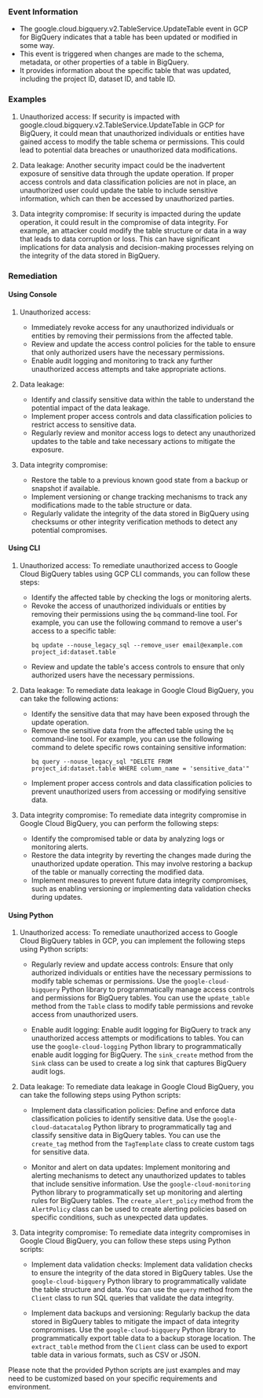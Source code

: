 
### Event Information

- The google.cloud.bigquery.v2.TableService.UpdateTable event in GCP for BigQuery indicates that a table has been updated or modified in some way.
- This event is triggered when changes are made to the schema, metadata, or other properties of a table in BigQuery.
- It provides information about the specific table that was updated, including the project ID, dataset ID, and table ID.


### Examples

1. Unauthorized access: If security is impacted with google.cloud.bigquery.v2.TableService.UpdateTable in GCP for BigQuery, it could mean that unauthorized individuals or entities have gained access to modify the table schema or permissions. This could lead to potential data breaches or unauthorized data modifications.

2. Data leakage: Another security impact could be the inadvertent exposure of sensitive data through the update operation. If proper access controls and data classification policies are not in place, an unauthorized user could update the table to include sensitive information, which can then be accessed by unauthorized parties.

3. Data integrity compromise: If security is impacted during the update operation, it could result in the compromise of data integrity. For example, an attacker could modify the table structure or data in a way that leads to data corruption or loss. This can have significant implications for data analysis and decision-making processes relying on the integrity of the data stored in BigQuery.

### Remediation

#### Using Console

1. Unauthorized access:
   - Immediately revoke access for any unauthorized individuals or entities by removing their permissions from the affected table.
   - Review and update the access control policies for the table to ensure that only authorized users have the necessary permissions.
   - Enable audit logging and monitoring to track any further unauthorized access attempts and take appropriate actions.

2. Data leakage:
   - Identify and classify sensitive data within the table to understand the potential impact of the data leakage.
   - Implement proper access controls and data classification policies to restrict access to sensitive data.
   - Regularly review and monitor access logs to detect any unauthorized updates to the table and take necessary actions to mitigate the exposure.

3. Data integrity compromise:
   - Restore the table to a previous known good state from a backup or snapshot if available.
   - Implement versioning or change tracking mechanisms to track any modifications made to the table structure or data.
   - Regularly validate the integrity of the data stored in BigQuery using checksums or other integrity verification methods to detect any potential compromises.

#### Using CLI

1. Unauthorized access: To remediate unauthorized access to Google Cloud BigQuery tables using GCP CLI commands, you can follow these steps:
   - Identify the affected table by checking the logs or monitoring alerts.
   - Revoke the access of unauthorized individuals or entities by removing their permissions using the `bq` command-line tool. For example, you can use the following command to remove a user's access to a specific table:
     ```
     bq update --nouse_legacy_sql --remove_user email@example.com project_id:dataset.table
     ```
   - Review and update the table's access controls to ensure that only authorized users have the necessary permissions.

2. Data leakage: To remediate data leakage in Google Cloud BigQuery, you can take the following actions:
   - Identify the sensitive data that may have been exposed through the update operation.
   - Remove the sensitive data from the affected table using the `bq` command-line tool. For example, you can use the following command to delete specific rows containing sensitive information:
     ```
     bq query --nouse_legacy_sql "DELETE FROM project_id:dataset.table WHERE column_name = 'sensitive_data'"
     ```
   - Implement proper access controls and data classification policies to prevent unauthorized users from accessing or modifying sensitive data.

3. Data integrity compromise: To remediate data integrity compromise in Google Cloud BigQuery, you can perform the following steps:
   - Identify the compromised table or data by analyzing logs or monitoring alerts.
   - Restore the data integrity by reverting the changes made during the unauthorized update operation. This may involve restoring a backup of the table or manually correcting the modified data.
   - Implement measures to prevent future data integrity compromises, such as enabling versioning or implementing data validation checks during updates.

#### Using Python

1. Unauthorized access: To remediate unauthorized access to Google Cloud BigQuery tables in GCP, you can implement the following steps using Python scripts:

   - Regularly review and update access controls: Ensure that only authorized individuals or entities have the necessary permissions to modify table schemas or permissions. Use the `google-cloud-bigquery` Python library to programmatically manage access controls and permissions for BigQuery tables. You can use the `update_table` method from the `Table` class to modify table permissions and revoke access from unauthorized users.

   - Enable audit logging: Enable audit logging for BigQuery to track any unauthorized access attempts or modifications to tables. You can use the `google-cloud-logging` Python library to programmatically enable audit logging for BigQuery. The `sink_create` method from the `Sink` class can be used to create a log sink that captures BigQuery audit logs.

2. Data leakage: To remediate data leakage in Google Cloud BigQuery, you can take the following steps using Python scripts:

   - Implement data classification policies: Define and enforce data classification policies to identify sensitive data. Use the `google-cloud-datacatalog` Python library to programmatically tag and classify sensitive data in BigQuery tables. You can use the `create_tag` method from the `TagTemplate` class to create custom tags for sensitive data.

   - Monitor and alert on data updates: Implement monitoring and alerting mechanisms to detect any unauthorized updates to tables that include sensitive information. Use the `google-cloud-monitoring` Python library to programmatically set up monitoring and alerting rules for BigQuery tables. The `create_alert_policy` method from the `AlertPolicy` class can be used to create alerting policies based on specific conditions, such as unexpected data updates.

3. Data integrity compromise: To remediate data integrity compromises in Google Cloud BigQuery, you can follow these steps using Python scripts:

   - Implement data validation checks: Implement data validation checks to ensure the integrity of the data stored in BigQuery tables. Use the `google-cloud-bigquery` Python library to programmatically validate the table structure and data. You can use the `query` method from the `Client` class to run SQL queries that validate the data integrity.

   - Implement data backups and versioning: Regularly backup the data stored in BigQuery tables to mitigate the impact of data integrity compromises. Use the `google-cloud-bigquery` Python library to programmatically export table data to a backup storage location. The `extract_table` method from the `Client` class can be used to export table data in various formats, such as CSV or JSON.

Please note that the provided Python scripts are just examples and may need to be customized based on your specific requirements and environment.

